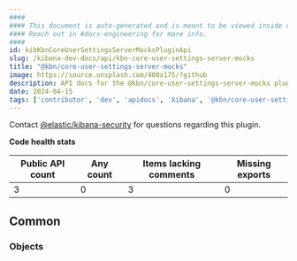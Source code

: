 ```yaml
---
####
#### This document is auto-generated and is meant to be viewed inside our experimental, new docs system.
#### Reach out in #docs-engineering for more info.
####
id: kibKbnCoreUserSettingsServerMocksPluginApi
slug: /kibana-dev-docs/api/kbn-core-user-settings-server-mocks
title: "@kbn/core-user-settings-server-mocks"
image: https://source.unsplash.com/400x175/?github
description: API docs for the @kbn/core-user-settings-server-mocks plugin
date: 2024-04-15
tags: ['contributor', 'dev', 'apidocs', 'kibana', '@kbn/core-user-settings-server-mocks']
---
```




Contact [@elastic/kibana-security](https://github.com/orgs/elastic/teams/kibana-security) for questions regarding this plugin.

**Code health stats**

| Public API count  | Any count | Items lacking comments | Missing exports |
|-------------------|-----------|------------------------|-----------------|
| 3 | 0 | 3 | 0 |

## Common

### Objects
<DocDefinitionList data={kbnCoreUserSettingsServerMocksObj.common.objects}/>

